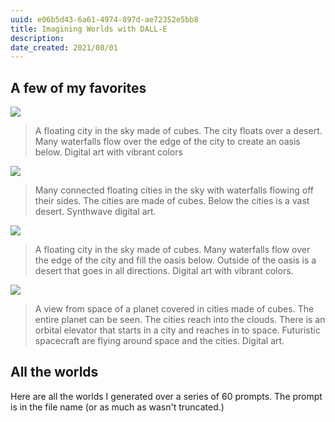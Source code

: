 ```yaml
---
uuid: e06b5d43-6a61-4974-897d-ae72352e5bb8
title: Imagining Worlds with DALL-E
description: 
date_created: 2021/08/01
---
```


## A few of my favorites

![](https://raw.githubusercontent.com/iamnbutler/data/main/asset/worlds/DALLE_09_29_22_A_floating_city_in_the_sky_made_of_cubes._The_city_floats_over_a_desert._Many_waterfalls_flow_over_the_edge_of_the_city_to_create_an_oasis_below._Digital_art_with_vibrant_colors.png)
> A floating city in the sky made of cubes. The city floats over a desert. Many waterfalls flow over the edge of the city to create an oasis below. Digital art with vibrant colors

![](https://raw.githubusercontent.com/iamnbutler/data/main/asset/worlds/DALLE_09_29_22_Many_connected_floating_cities_in_the_sky_with_waterfalls_flowing_off_their_sides._The_cities_are_made_of_cubes._Below_the_cities_is_a_vast_desert._Synthwave_digital_art.png)
> Many connected floating cities in the sky with waterfalls flowing off their sides. The cities are made of cubes. Below the cities is a vast desert. Synthwave digital art.

![](https://raw.githubusercontent.com/iamnbutler/data/main/asset/worlds/DALLE_09_29_22_A_floating_city_in_the_sky_made_of_cubes._Many_waterfalls_flow_over_the_edge_of_the_city_and_fill_the_oasis_below._Outside_of_the_oasis_is_a_desert_that_goes_in_all_directions._Digital_art_with_vibrant_colors.png)
> A floating city in the sky made of cubes. Many waterfalls flow over the edge of the city and fill the oasis below. Outside of the oasis is a desert that goes in all directions. Digital art with vibrant colors.

![](https://raw.githubusercontent.com/iamnbutler/data/main/asset/worlds/DALLE_A_view_from_space_of_a_planet_covered_in_cities_made_of_cubes._The_entire_planet_can_be_seen._The_cities_reach_into_the_clouds._There_is_an_orbital_elevator_that_starts_in_a_city_and_reaches_in_to_space.png)
> A view from space of a planet covered in cities made of cubes. The entire planet can be seen. The cities reach into the clouds. There is an orbital elevator that starts in a city and reaches in to space. Futuristic spacecraft are flying around space and the cities. Digital art.

## All the worlds

Here are all the worlds I generated over a series of 60 prompts. The prompt is in the file name (or as much as wasn't truncated.)


